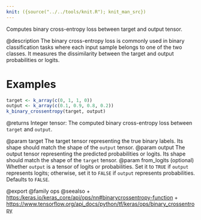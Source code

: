 ```yaml
---
knit: ({source("../../tools/knit.R"); knit_man_src})
---
```

Computes binary cross-entropy loss between target and output tensor.

@description
The binary cross-entropy loss is commonly used in binary
classification tasks where each input sample belongs to one
of the two classes. It measures the dissimilarity between the
target and output probabilities or logits.

# Examples
```r
target <- k_array(c(0, 1, 1, 0))
output <- k_array(c(0.1, 0.9, 0.8, 0.2))
k_binary_crossentropy(target, output)
```

@returns
Integer tensor: The computed binary cross-entropy loss between
`target` and `output`.

@param target The target tensor representing the true binary labels.
    Its shape should match the shape of the `output` tensor.
@param output The output tensor representing the predicted probabilities
    or logits. Its shape should match the shape of the
    `target` tensor.
@param from_logits (optional) Whether `output` is a tensor of logits or
    probabilities.
    Set it to `TRUE` if `output` represents logits; otherwise,
    set it to `FALSE` if `output` represents probabilities.
    Defaults to `FALSE`.

@export
@family ops
@seealso
+ <https:/keras.io/keras_core/api/ops/nn#binarycrossentropy-function>
+ <https://www.tensorflow.org/api_docs/python/tf/keras/ops/binary_crossentropy>
